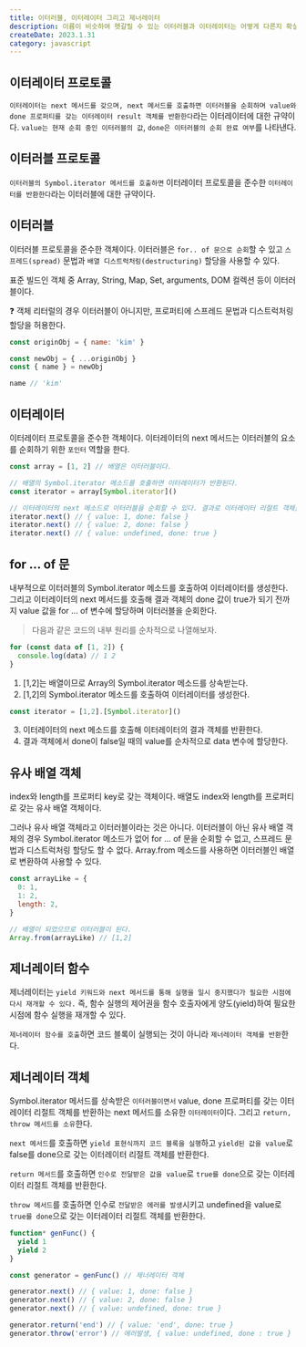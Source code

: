 ```yaml
---
title: 이터러블, 이터레이터 그리고 제너레이터
description: 이름이 비슷하여 헷갈릴 수 있는 이터러블과 이터레이터는 어떻게 다른지 확실히 하고, 제너레이터와 어떻게 연관되어 있는지 알아보자.
createDate: 2023.1.31
category: javascript
---
```


## 이터레이터 프로토콜

`이터레이터는 next 메서드를 갖으며, next 메서드를 호출하면 이터러블을 순회하며 value와 done 프로퍼티를 갖는 이터레이터 result 객체를 반환한다`라는 이터레이터에 대한 규약이다. `value는 현재 순회 중인 이터러블의 값`, `done은 이터러블의 순회 완료 여부`를 나타낸다.

## 이터러블 프로토콜

`이터러블의 Symbol.iterator 메서드를 호출하면` 이터레이터 프로토콜을 준수한 `이터레이터를 반환한다`라는 이터러블에 대한 규약이다.

## 이터러블

이터러블 프로토콜을 준수한 객체이다. 이터러블은 `for.. of 문으로 순회`할 수 있고 `스프레드(spread)` 문법과 `배열 디스트럭처링(destructuring)` 할당을 사용할 수 있다.

표준 빌드인 객체 중 Array, String, Map, Set, arguments, DOM 컬렉션 등이 이터러블이다.

<aside>
❓ 객체 리터럴의 경우 이터러블이 아니지만, 프로퍼티에 스프레드 문법과 디스트럭처링 할당을 허용한다.

</aside>

```jsx
const originObj = { name: 'kim' }

const newObj = { ...originObj }
const { name } = newObj

name // 'kim'
```

## 이터레이터

이터레이터 프로토콜을 준수한 객체이다. 이터레이터의 next 메서드는 이터러블의 요소를 순회하기 위한 `포인터` 역할을 한다.

```jsx
const array = [1, 2] // 배열은 이터러블이다.

// 배열의 Symbol.iterator 메소드를 호출하면 이터레이터가 반환된다.
const iterator = array[Symbol.iterator]()

// 이터레이터의 next 메소드로 이터러블을 순회할 수 있다. 결과로 이터레이터 리절트 객체를 반환한다.
iterator.next() // { value: 1, done: false }
iterator.next() // { value: 2, done: false }
iterator.next() // { value: undefined, done: true }
```

## for … of 문

내부적으로 이터러블의 Symbol.iterator 메소드를 호출하여 이터레이터를 생성한다. 그리고 이터레이터의 next 메서드를 호출해 결과 객체의 done 값이 true가 되기 전까지 value 값을 for … of 변수에 할당하며 이터러블을 순회한다.

> 다음과 같은 코드의 내부 원리를 순차적으로 나열해보자.

```jsx
for (const data of [1, 2]) {
  console.log(data) // 1 2
}
```

1. [1,2]는 배열이므로 Array의 Symbol.iterator 메소드를 상속받는다.
2. [1,2]의 Symbol.iterator 메소드를 호출하여 이터레이터를 생성한다.

```jsx
const iterator = [1,2].[Symbol.iterator]()
```

3. 이터레이터의 next 메소드를 호출해 이터레이터의 결과 객체를 반환한다.
4. 결과 객체에서 done이 false일 때의 value를 순차적으로 data 변수에 할당한다.

## 유사 배열 객체

index와 length를 프로퍼티 key로 갖는 객체이다. 배열도 index와 length를 프로퍼티로 갖는 유사 배열 객체이다.

그러나 유사 배열 객체라고 이터러블이라는 것은 아니다. 이터러블이 아닌 유사 배열 객체의 경우 Symbol.iterator 메소드가 없어 for … of 문을 순회할 수 없고, 스프레드 문법과 디스트럭처링 할당도 할 수 없다. Array.from 메소드를 사용하면 이터러블인 배열로 변환하여 사용할 수 있다.

```jsx
const arrayLike = {
  0: 1,
  1: 2,
  length: 2,
}

// 배열이 되었으므로 이터러블이 된다.
Array.from(arrayLike) // [1,2]
```

## 제너레이터 함수

제너레이터는 `yield 키워드와 next 메서드를 통해 실행을 일시 중지했다가 필요한 시점에 다시 재개할 수 있다.` 즉, 함수 실행의 제어권을 함수 호출자에게 양도(yield)하여 필요한 시점에 함수 실행을 재개할 수 있다.

`제너레이터 함수를 호출`하면 코드 블록이 실행되는 것이 아니라 `제너레이터 객체를 반환`한다.

## 제너레이터 객체

Symbol.iterator 메서드를 상속받은 `이터러블이면서` value, done 프로퍼티를 갖는 이터레이터 리절트 객체를 반환하는 next 메서드를 소유한 `이터레이터`이다. 그리고 `return, throw 메서드를 소유`한다.

`next 메서드`를 호출하면 `yield 표현식까지 코드 블록을 실행`하고 `yield된 값을 value`로 false를 done으로 갖는 이터레이터 리절트 객체를 반환한다.

`return 메서드`를 호출하면 `인수로 전달받은 값을 value`로 `true를 done`으로 갖는 이터레이터 리절트 객체를 반환한다.

`throw 메서드`를 호출하면 인수로 `전달받은 에러를 발생`시키고 undefined을 value로 `true를 done`으로 갖는 이터레이터 리절트 객체를 반환한다.

```jsx
function* genFunc() {
  yield 1
  yield 2
}

const generator = genFunc() // 제너레이터 객체

generator.next() // { value: 1, done: false }
generator.next() // { value: 2, done: false }
generator.next() // { value: undefined, done: true }

generator.return('end') // { value: 'end', done: true }
generator.throw('error') // 에러발생, { value: undefined, done : true }
```
